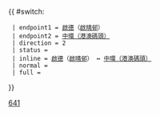 {{Error|錯誤：此模板已停用。請見[[Template:HK Bus Route Cross Harbour/doc]]。}}{{ #switch: {{{format|}}}
  | endpoint1 = [[啟德]]（[[啟晴邨]]）
  | endpoint2 = [[中環（港澳碼頭）巴士總站|中環（港澳碼頭）]]
  | direction = 2
  | status = {{HK Bus Status|P}}
  | inline = [[啟德]]（[[啟晴邨]]） ↔ [[中環（港澳碼頭）巴士總站|中環（港澳碼頭）]]
  | normal =
  | full =
}}<noinclude>[[Category:過海隧道巴士路線模板|641]]</noinclude>